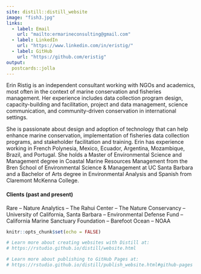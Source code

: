 ```yaml
---
site: distill::distill_website
image: "fish3.jpg"
links:
  - label: Email
    url: "mailto:ermarineconsulting@gmail.com"
  - label: LinkedIn
    url: "https://www.linkedin.com/in/eristig/"
  - label: GitHub
    url: "https://github.com/eristig"
output:
  postcards::jolla
---
```

 
Erin Ristig is an independent consultant working with NGOs and academics, most often in the context of marine conservation and fisheries management. Her experience includes data collection program design, capacity-building and facilitation, project and data management, science communication, and community-driven conservation in international settings. 

She is passionate about design and adoption of technology that can help enhance marine conservation, implementation of fisheries data collection programs, and stakeholder facilitation and training.
Erin has experience working in French Polynesia, Mexico, Ecuador, Argentina, Mozambique, Brazil, and Portugal. She holds a Master of Environmental Science and Management degree in Coastal Marine Resources Management from the Bren School of Environmental Science & Management at UC Santa Barbara and a Bachelor of Arts degree in Environmental Analysis and Spanish from Claremont McKenna College.

#### Clients (past and present)
Rare --
Nature Analytics --
The Rahui Center --
The Nature Conservancy --
University of California, Santa Barbara --
Environmental Defense Fund --
California Marine Sanctuary Foundation --
Barefoot Ocean --
NOAA

```r
knitr::opts_chunk$set(echo = FALSE)

# Learn more about creating websites with Distill at:
# https://rstudio.github.io/distill/website.html

# Learn more about publishing to GitHub Pages at:
# https://rstudio.github.io/distill/publish_website.html#github-pages

```


